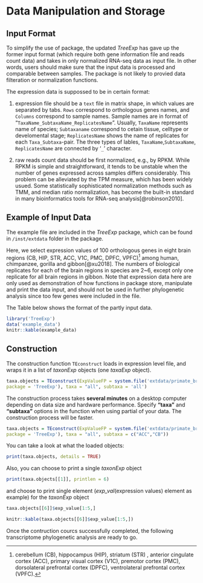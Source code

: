 # Data Manipulation and Storage
## Input Format
To simplify the use of package, the updated *TreeExp* has gave up the former input format (which require both gene information file and reads count data) and takes in only normalized RNA-seq data as input file. In other words, users should make sure that the input data is processed and comparable between samples. The package is not likely to provied data filteration or normalization functions.

The expression data is suppossed to be in certain format:

1. expression file should be a `text` file in matrix shape, in which values are separated by tabs. `Rows` correspond to orthologous genes names, and `Columns` correspond to sample names. Sample names are in format of "`TaxaName_SubtaxaName_ReplicatesName`". Usually, `TaxaName` represents name of species; `Subtaxaname` correspond to cetain tissue, celltype or develomental stage; `ReplicatesName` shows the name of replicates for each `Taxa_Subtaxa`-pair. The three types of lables, `TaxaName`,`SubtaxaName`, `ReplicatesName` are connected by '`_`' character.

2. raw reads count data should be first normalized, e.g., by RPKM. While RPKM is simple and straightforward, it tends to be unstable when the number of genes expressed across samples differs considerably. This problem can be alleviated by the TPM measure, which has been widely usued. Some statistically sophisticated normalization methods such as TMM, and median ratio normalization, has become the built-in standard in many bioinformatics tools for RNA-seq analysis[@robinson2010].

## Example of Input Data
The example file are included in the *TreeExp* package, which can be found in `/inst/extdata` folder in the package. 

Here, we select expression values of 100 orthologous genes in eight brain regions (CB, HIP, STR, ACC, V1C, PMC, DPFC, VPFC)^[cerebellum (CB), hippocampus (HIP), striatum (STR) ,  anterior cingulate cortex (ACC),  primary visual cortex (V1C), premotor cortex (PMC),  dorsolateral prefrontal cortex (DPFC),
ventrolateral prefrontal cortex (VPFC).] among human, chimpanzee, gorilla and gibbon[@xu2018].
The numbers of biological replicates for each of the brain regions in species are 2~6, except only one replicate for all brain regions in gibbon.
Note that expression data here are only used as demonstration of how functions in package store, manipulate and print the data input, and should not be used in further phylogenetic analysis since too few genes were included in the file.

The Table below shows the format of the partly input data.

```r
library('TreeExp')
data('example_data')
knitr::kable(example_data)
```

## Construction

The construction function `TEconstruct` loads in expression level file, and wraps it in a list of *taxonExp* objects (one *taxaExp* object).
```r
taxa.objects = TEconstruct(ExpValueFP = system.file('extdata/primate_brain_expvalues.txt',
package = 'TreeExp'), taxa = "all", subtaxa = 'all')
```

The construction process takes **several minutes** on a desktop computer depending on data size and hardware performance. Specify **"taxa"** and **"subtaxa"** options in the function when using partial of your data. The construction process will be faster.
```r
taxa.objects = TEconstruct(ExpValueFP = system.file('extdata/primate_brain_expvalues.txt',
package = 'TreeExp'), taxa = "all", subtaxa = c("ACC","CB"))
```
You can take a look at what the loaded objects:
```r
print(taxa.objects, details = TRUE)
```
Also, you can choose to print a single *taxonExp* object
```r
print(taxa.objects[[1]], printlen = 6)
```
and choose to print single element (*exp_val*(expression values) element as example) for the *taxonExp* object
```r
taxa.objects[[6]]$exp_value[1:5,]
```
```r
knitr::kable(taxa.objects[[6]]$exp_value[1:5,])
```

Once the contruction courcs successfully completed, the following transcriptome phylogenetic analysis are ready to go.
